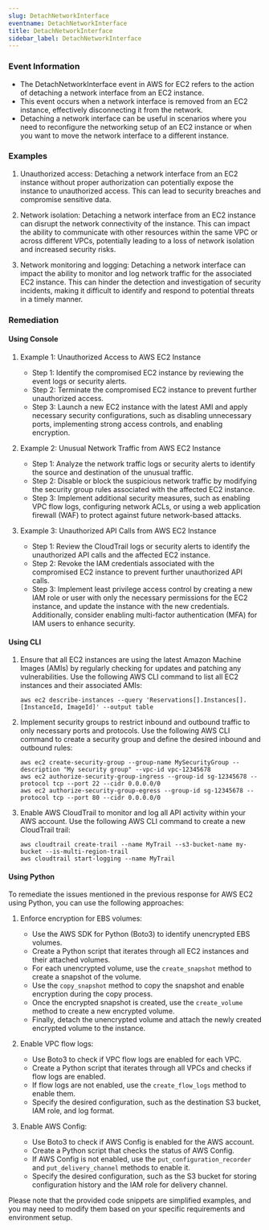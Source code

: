 ```yaml
--- 
slug: DetachNetworkInterface
eventname: DetachNetworkInterface
title: DetachNetworkInterface
sidebar_label: DetachNetworkInterface
---
```

                       
### Event Information

- The DetachNetworkInterface event in AWS for EC2 refers to the action of detaching a network interface from an EC2 instance.
- This event occurs when a network interface is removed from an EC2 instance, effectively disconnecting it from the network.
- Detaching a network interface can be useful in scenarios where you need to reconfigure the networking setup of an EC2 instance or when you want to move the network interface to a different instance.


### Examples

1. Unauthorized access: Detaching a network interface from an EC2 instance without proper authorization can potentially expose the instance to unauthorized access. This can lead to security breaches and compromise sensitive data.

2. Network isolation: Detaching a network interface from an EC2 instance can disrupt the network connectivity of the instance. This can impact the ability to communicate with other resources within the same VPC or across different VPCs, potentially leading to a loss of network isolation and increased security risks.

3. Network monitoring and logging: Detaching a network interface can impact the ability to monitor and log network traffic for the associated EC2 instance. This can hinder the detection and investigation of security incidents, making it difficult to identify and respond to potential threats in a timely manner.

### Remediation

#### Using Console

1. Example 1: Unauthorized Access to AWS EC2 Instance
   - Step 1: Identify the compromised EC2 instance by reviewing the event logs or security alerts.
   - Step 2: Terminate the compromised EC2 instance to prevent further unauthorized access.
   - Step 3: Launch a new EC2 instance with the latest AMI and apply necessary security configurations, such as disabling unnecessary ports, implementing strong access controls, and enabling encryption.

2. Example 2: Unusual Network Traffic from AWS EC2 Instance
   - Step 1: Analyze the network traffic logs or security alerts to identify the source and destination of the unusual traffic.
   - Step 2: Disable or block the suspicious network traffic by modifying the security group rules associated with the affected EC2 instance.
   - Step 3: Implement additional security measures, such as enabling VPC flow logs, configuring network ACLs, or using a web application firewall (WAF) to protect against future network-based attacks.

3. Example 3: Unauthorized API Calls from AWS EC2 Instance
   - Step 1: Review the CloudTrail logs or security alerts to identify the unauthorized API calls and the affected EC2 instance.
   - Step 2: Revoke the IAM credentials associated with the compromised EC2 instance to prevent further unauthorized API calls.
   - Step 3: Implement least privilege access control by creating a new IAM role or user with only the necessary permissions for the EC2 instance, and update the instance with the new credentials. Additionally, consider enabling multi-factor authentication (MFA) for IAM users to enhance security.

#### Using CLI

1. Ensure that all EC2 instances are using the latest Amazon Machine Images (AMIs) by regularly checking for updates and patching any vulnerabilities. Use the following AWS CLI command to list all EC2 instances and their associated AMIs:

   ```
   aws ec2 describe-instances --query 'Reservations[].Instances[].[InstanceId, ImageId]' --output table
   ```

2. Implement security groups to restrict inbound and outbound traffic to only necessary ports and protocols. Use the following AWS CLI command to create a security group and define the desired inbound and outbound rules:

   ```
   aws ec2 create-security-group --group-name MySecurityGroup --description "My security group" --vpc-id vpc-12345678
   aws ec2 authorize-security-group-ingress --group-id sg-12345678 --protocol tcp --port 22 --cidr 0.0.0.0/0
   aws ec2 authorize-security-group-egress --group-id sg-12345678 --protocol tcp --port 80 --cidr 0.0.0.0/0
   ```

3. Enable AWS CloudTrail to monitor and log all API activity within your AWS account. Use the following AWS CLI command to create a new CloudTrail trail:

   ```
   aws cloudtrail create-trail --name MyTrail --s3-bucket-name my-bucket --is-multi-region-trail
   aws cloudtrail start-logging --name MyTrail
   ```

#### Using Python

To remediate the issues mentioned in the previous response for AWS EC2 using Python, you can use the following approaches:

1. Enforce encryption for EBS volumes:
   - Use the AWS SDK for Python (Boto3) to identify unencrypted EBS volumes.
   - Create a Python script that iterates through all EC2 instances and their attached volumes.
   - For each unencrypted volume, use the `create_snapshot` method to create a snapshot of the volume.
   - Use the `copy_snapshot` method to copy the snapshot and enable encryption during the copy process.
   - Once the encrypted snapshot is created, use the `create_volume` method to create a new encrypted volume.
   - Finally, detach the unencrypted volume and attach the newly created encrypted volume to the instance.

2. Enable VPC flow logs:
   - Use Boto3 to check if VPC flow logs are enabled for each VPC.
   - Create a Python script that iterates through all VPCs and checks if flow logs are enabled.
   - If flow logs are not enabled, use the `create_flow_logs` method to enable them.
   - Specify the desired configuration, such as the destination S3 bucket, IAM role, and log format.

3. Enable AWS Config:
   - Use Boto3 to check if AWS Config is enabled for the AWS account.
   - Create a Python script that checks the status of AWS Config.
   - If AWS Config is not enabled, use the `put_configuration_recorder` and `put_delivery_channel` methods to enable it.
   - Specify the desired configuration, such as the S3 bucket for storing configuration history and the IAM role for delivery channel.

Please note that the provided code snippets are simplified examples, and you may need to modify them based on your specific requirements and environment setup.


 